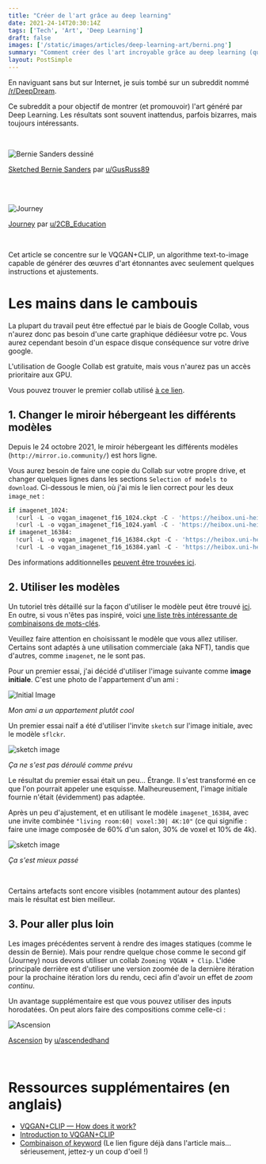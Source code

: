 ```yaml
---
title: "Créer de l'art grâce au deep learning"
date: 2021-24-14T20:30:14Z
tags: ['Tech', 'Art', 'Deep Learning']
draft: false
images: ['/static/images/articles/deep-learning-art/berni.png']
summary: "Comment créer des l'art incroyable grâce au deep learning (que vous pourriez potentiellement vendre sous forme de NFT)"
layout: PostSimple
---
```


En naviguant sans but sur Internet, je suis tombé sur un subreddit nommé [/r/DeepDream](https://www.reddit.com/r/deepdream/).

Ce subreddit a pour objectif de montrer (et promouvoir) l'art généré par Deep Learning. Les résultats sont souvent inattendus, parfois bizarres, mais toujours intéressants.

<br/>
<div style={{textAlign:"center"}}>

![Bernie Sanders dessiné](/static/images/articles/deep-learning-art/berni.png)

[Sketched Bernie Sanders](https://www.reddit.com/r/deepdream/comments/l36mbp/ran_a_bunch_of_bernies_through_different_styles/) par [u/GusRuss89](https://www.reddit.com/user/GusRuss89)

</div>
<br/>

<br />

<div style={{textAlign:"center"}}>

![Journey](/static/images/articles/deep-learning-art/Journey.gif)

[Journey](https://www.reddit.com/r/deepdream/comments/p0pzmh/journey_vqganclip/) par [u/2CB_Education](https://www.reddit.com/user/2CB_Education)

</div>
<br/>

Cet article se concentre sur le VQGAN+CLIP, un algorithme text-to-image capable de générer des œuvres d'art étonnantes avec seulement quelques instructions et ajustements.

# Les mains dans le cambouis

La plupart du travail peut être effectué par le biais de Google Collab, vous n'aurez donc pas besoin d'une carte graphique dédiéesur votre pc. Vous aurez cependant besoin d'un espace disque conséquence sur votre drive google.

L'utilisation de Google Collab est gratuite, mais vous n'aurez pas un accès prioritaire aux GPU.

Vous pouvez trouver le premier collab utilisé [à ce lien](https://colab.research.google.com/drive/1_4Jl0a7WIJeqy5LTjPJfZOwMZopG5C-W?usp=sharing#scrollTo=ZdlpRFL8UAlW).

## 1. Changer le miroir hébergeant les différents modèles

Depuis le 24 octobre 2021, le miroir hébergeant les différents modèles (`http://mirror.io.community/`) est hors ligne.

Vous aurez besoin de faire une copie du Collab sur votre propre drive, et changer quelques lignes dans les sections `Selection of models to download`. Ci-dessous le mien, où j'ai mis le lien correct pour les deux `image_net` :

```python
if imagenet_1024:
  !curl -L -o vqgan_imagenet_f16_1024.ckpt -C - 'https://heibox.uni-heidelberg.de/f/140747ba53464f49b476/?dl=1'
  !curl -L -o vqgan_imagenet_f16_1024.yaml -C - 'https://heibox.uni-heidelberg.de/f/6ecf2af6c658432c8298/?dl=1'
if imagenet_16384:
  !curl -L -o vqgan_imagenet_f16_16384.ckpt -C - 'https://heibox.uni-heidelberg.de/f/867b05fc8c4841768640/?dl=1'
  !curl -L -o vqgan_imagenet_f16_16384.yaml -C - 'https://heibox.uni-heidelberg.de/f/274fb24ed38341bfa753/?dl=1'

```

Des informations additionnelles [peuvent être trouvées ici](https://www.reddit.com/r/bigsleep/comments/p96pnh/a_site_that_hosts_some_vqgan_models_isnt_working/).

## 2. Utiliser les modèles

Un tutoriel très détaillé sur la façon d'utiliser le modèle peut être trouvé [ici](https://tuscriaturas.miraheze.org/wiki/Ayuda:Crear_im%C3%A1genes_con_VQGAN+CLIP). En outre, si vous n'êtes pas inspiré, voici [une liste très intéressante de combinaisons de mots-clés](https://imgur.com/a/SnSIQRu).

Veuillez faire attention en choisissant le modèle que vous allez utiliser. Certains sont adaptés à une utilisation commerciale (aka NFT), tandis que d'autres, comme `imagenet`, ne le sont pas.

Pour un premier essai, j'ai décidé d'utiliser l'image suivante comme **image initiale**. C'est une photo de l'appartement d'un ami :

 <div style={{textAlign:"center"}}>

![Initial Image](/static/images/articles/deep-learning-art/initialImage.png)

_Mon ami a un appartement plutôt cool_

</div>

Un premier essai naïf a été d'utiliser l'invite `sketch` sur l'image initiale, avec le modèle `sflckr`.

 <div style={{textAlign:"center"}}>

![sketch image](/static/images/articles/deep-learning-art/sketch.gif)

_Ça ne s'est pas déroulé comme prévu_

</div>
Le résultat du premier essai était un peu... Étrange.  Il s'est transformé en ce que l'on pourrait appeler une esquisse. Malheureusement, l'image initiale fournie n'était (évidemment) pas adaptée.

Après un peu d'ajustement, et en utilisant le modèle `imagenet_16384`, avec une invite combinée `"living room:60| voxel:30| 4K:10"` (ce qui signifie : faire une image composée de 60% d'un salon, 30% de voxel et 10% de 4k).

 <div style={{textAlign:"center"}}>

![sketch image](/static/images/articles/deep-learning-art/living_room_voxel.gif)

_Ça s'est mieux passé_

</div>
<br/>

Certains artefacts sont encore visibles (notamment autour des plantes) mais le résultat est bien meilleur.

## 3. Pour aller plus loin

Les images précédentes servent à rendre des images statiques (comme le dessin de Bernie). Mais pour rendre quelque chose comme le second gif (Journey) nous devons utiliser un collab `Zooming VQGAN + Clip`. L'idée principale derrière est d'utiliser une version zoomée de la dernière itération pour la prochaine itération lors du rendu, ceci afin d'avoir un effet de _zoom continu_.

Un avantage supplémentaire est que vous pouvez utiliser des inputs horodatées. On peut alors faire des compositions comme celle-ci :

<div style={{textAlign:"center"}}>

![Ascension](/static/images/articles/deep-learning-art/Ascension.gif)

[Ascension](https://www.reddit.com/r/deepdream/comments/p0my2e/ascension_zoom_vqgancliprife/) by [u/ascendedhand](https://www.reddit.com/user/ascendedhand)

</div>
<br/>

# Ressources supplémentaires (en anglais)

- [VQGAN+CLIP — How does it work?](https://alexasteinbruck.medium.com/vqgan-clip-how-does-it-work-210a5dca5e52)
- [Introduction to VQGAN+CLIP](https://sourceful.us/doc/935/introduction-to-vqganclip)
- [Combinaison of keyword](https://imgur.com/a/SnSIQRu) (Le lien figure déjà dans l'article mais... sérieusement, jettez-y un coup d'oeil !)
